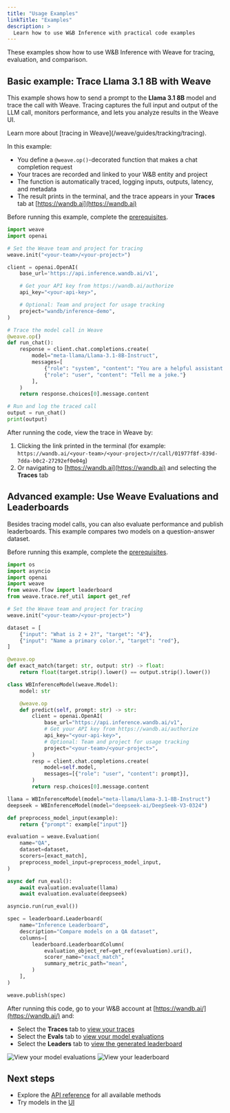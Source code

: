 ```yaml
---
title: "Usage Examples"
linkTitle: "Examples"
description: >
  Learn how to use W&B Inference with practical code examples
---
```


These examples show how to use W&B Inference with Weave for tracing, evaluation, and comparison.

## Basic example: Trace Llama 3.1 8B with Weave

This example shows how to send a prompt to the **Llama 3.1 8B** model and trace the call with Weave. Tracing captures the full input and output of the LLM call, monitors performance, and lets you analyze results in the Weave UI.

<Tip>
Learn more about [tracing in Weave](/weave/guides/tracking/tracing).
</Tip>

In this example:
- You define a `@weave.op()`-decorated function that makes a chat completion request
- Your traces are recorded and linked to your W&B entity and project
- The function is automatically traced, logging inputs, outputs, latency, and metadata
- The result prints in the terminal, and the trace appears in your **Traces** tab at [https://wandb.ai](https://wandb.ai)

Before running this example, complete the [prerequisites](/inference/prerequisites/).

```python
import weave
import openai

# Set the Weave team and project for tracing
weave.init("<your-team>/<your-project>")

client = openai.OpenAI(
    base_url='https://api.inference.wandb.ai/v1',

    # Get your API key from https://wandb.ai/authorize
    api_key="<your-api-key>",

    # Optional: Team and project for usage tracking
    project="wandb/inference-demo",
)

# Trace the model call in Weave
@weave.op()
def run_chat():
    response = client.chat.completions.create(
        model="meta-llama/Llama-3.1-8B-Instruct",
        messages=[
            {"role": "system", "content": "You are a helpful assistant."},
            {"role": "user", "content": "Tell me a joke."}
        ],
    )
    return response.choices[0].message.content

# Run and log the traced call
output = run_chat()
print(output)
```

After running the code, view the trace in Weave by:
1. Clicking the link printed in the terminal (for example: `https://wandb.ai/<your-team>/<your-project>/r/call/01977f8f-839d-7dda-b0c2-27292ef0e04g`)
2. Or navigating to [https://wandb.ai](https://wandb.ai) and selecting the **Traces** tab

## Advanced example: Use Weave Evaluations and Leaderboards

Besides tracing model calls, you can also evaluate performance and publish leaderboards. This example compares two models on a question-answer dataset.

Before running this example, complete the [prerequisites](/inference/prerequisites/).

```python
import os
import asyncio
import openai
import weave
from weave.flow import leaderboard
from weave.trace.ref_util import get_ref

# Set the Weave team and project for tracing
weave.init("<your-team>/<your-project>")

dataset = [
    {"input": "What is 2 + 2?", "target": "4"},
    {"input": "Name a primary color.", "target": "red"},
]

@weave.op
def exact_match(target: str, output: str) -> float:
    return float(target.strip().lower() == output.strip().lower())

class WBInferenceModel(weave.Model):
    model: str

    @weave.op
    def predict(self, prompt: str) -> str:
        client = openai.OpenAI(
            base_url="https://api.inference.wandb.ai/v1",
            # Get your API key from https://wandb.ai/authorize
            api_key="<your-api-key>",
            # Optional: Team and project for usage tracking
            project="<your-team>/<your-project>",
        )
        resp = client.chat.completions.create(
            model=self.model,
            messages=[{"role": "user", "content": prompt}],
        )
        return resp.choices[0].message.content

llama = WBInferenceModel(model="meta-llama/Llama-3.1-8B-Instruct")
deepseek = WBInferenceModel(model="deepseek-ai/DeepSeek-V3-0324")

def preprocess_model_input(example):
    return {"prompt": example["input"]}

evaluation = weave.Evaluation(
    name="QA",
    dataset=dataset,
    scorers=[exact_match],
    preprocess_model_input=preprocess_model_input,
)

async def run_eval():
    await evaluation.evaluate(llama)
    await evaluation.evaluate(deepseek)

asyncio.run(run_eval())

spec = leaderboard.Leaderboard(
    name="Inference Leaderboard",
    description="Compare models on a QA dataset",
    columns=[
        leaderboard.LeaderboardColumn(
            evaluation_object_ref=get_ref(evaluation).uri(),
            scorer_name="exact_match",
            summary_metric_path="mean",
        )
    ],
)

weave.publish(spec)
```

After running this code, go to your W&B account at [https://wandb.ai/](https://wandb.ai/) and:

- Select the **Traces** tab to [view your traces](/weave/guides/tracking/tracing)
- Select the **Evals** tab to [view your model evaluations](/weave/guides/core-types/evaluations)
- Select the **Leaders** tab to [view the generated leaderboard](/weave/guides/core-types/leaderboards)

<Frame>
    <img src="/images/inference/inference-advanced-evals.png" alt="View your model evaluations"  />
</Frame>

<Frame>
    <img src="/images/inference/inference-advanced-leaderboard.png" alt="View your leaderboard"  />
</Frame>

## Next steps

- Explore the [API reference](/inference/api-reference/) for all available methods
- Try models in the [UI](/inference/ui-guide/)
